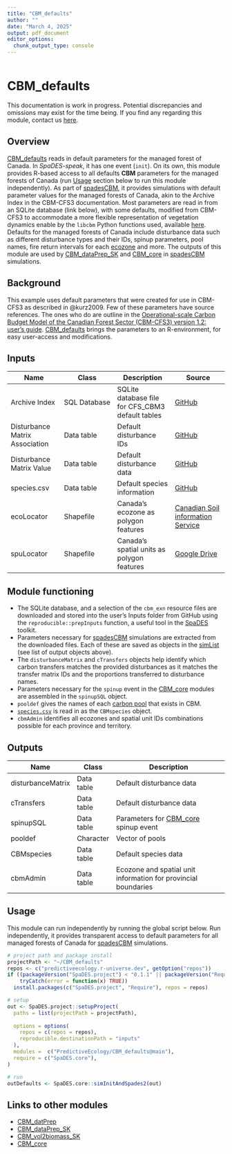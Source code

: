 ```yaml
---
title: "CBM_defaults"
author: ""
date: "March 4, 2025"
output: pdf_document
editor_options: 
  chunk_output_type: console
---
```

```r
```
# CBM_defaults

:::{.rmdimportant}
This documentation is work in progress. Potential discrepancies and omissions may exist for the time being. If you find any regarding this module, contact us [here]("https://github.com/PredictiveEcology/CBM_defaults/issues").
:::

## Overview

[CBM_defaults](https://github.com/PredictiveEcology/CBM_defaults.git) reads in default parameters for the managed forest of Canada. In *SpaDES-speak*, it has one event (`init`). On its own, this module provides R-based access to all defaults **CBM** parameters for the managed forests of Canada (run [Usage] section below to run this module independently). As part of [spadesCBM](https://github.com/PredictiveEcology/spadesCBM.git), it provides simulations with default parameter values for the managed forests of Canada, akin to the Archive Index in the CBM-CFS3 documentation. Most parameters are read in from an SQLite database (link below), with some defaults, modified from CBM-CFS3 to accommodate a more flexible representation of vegetation dynamics enable by the `libcbm` Python functions used, available [here](https://github.com/cat-cfs/libcbm_py/tree/main/libcbm/resources/cbm_exn). Defaults for the managed forests of Canada include disturbance data such as different disturbance types and their IDs, spinup parameters, pool names, fire return intervals for each [ecozone](https://predictiveecology.github.io/spadesCBM/lexicon.html) and more. The outputs of this module are used by [CBM_dataPrep_SK](https://github.com/PredictiveEcology/CBM_dataPrep_SK.git) and [CBM_core](https://github.com/PredictiveEcology/CBM_core.git) in [spadesCBM](https://github.com/PredictiveEcology/spadesCBM.git) simulations.

## Background

This example uses default parameters that were created for use in CBM-CFS3 as described in @kurz2009. Few of these parameters have source references. The ones who do are outline in the [Operational-scale Carbon Budget Model of the Canadian Forest Sector (CBM-CFS3) version 1.2: user’s guide](https://osdp-psdo.canada.ca/dp/en/search/metadata/NRCAN-CFS-1-7570539d-a457-43ef-9215-584ad612f409). [CBM_defaults](https://github.com/PredictiveEcology/CBM_defaults.git) brings the parameters to an R-environment, for easy user-access and modifications.

## Inputs

| Name | Class | Description | Source |
|------------------|------------------|-------------------|------------------|
| Archive Index | SQL Database | SQLite database file for CFS_CBM3 default tables | [GitHub](https://github.com/cat-cfs/libcbm_py/tree/main/libcbm/resources/cbm_defaults_db) |
| Disturbance Matrix Association | Data table | Default disturbance IDs | [GitHub](https://raw.githubusercontent.com/cat-cfs/libcbm_py/main/libcbm/resources/cbm_exn/disturbance_matrix_association.csv) |
| Disturbance Matrix Value | Data table | Default disturbance data | [GitHub](https://raw.githubusercontent.com/cat-cfs/libcbm_py/main/libcbm/resources/cbm_exn/disturbance_matrix_value.csv) |
| species.csv | Data table | Default species information | [GitHub](https://github.com/cat-cfs/libcbm_py/blob/main/libcbm/resources/cbm_exn/species.csv) |
| ecoLocator | Shapefile | Canada's ecozone as polygon features | [Canadian Soil information Service](http://sis.agr.gc.ca/cansis/nsdb/ecostrat/zone/ecozone_shp.zip) |
| spuLocator | Shapefile | Canada's spatial units as polygon features | [Google Drive](https://drive.google.com/file/d/1D3O0Uj-s_QEgMW7_X-NhVsEZdJ29FBed) |


## Module functioning

- The SQLite database, and a selection of the `cbm_exn` resource files are downloaded and stored into the user's Inputs folder from GitHub using the `reproducible::prepInputs` function, a useful tool in the [SpaDES](https://SpaDES.PredictiveEcology.org) toolkit.
- Parameters necessary for [spadesCBM](https://github.com/PredictiveEcology/spadesCBM.git) simulations are extracted from the downloaded files. Each of these are saved as objects in the [simList](https://predictiveecology.github.io/spadesCBM/lexicon.html) (see list of output objects above).
- The `disturbanceMatrix` and `cTransfers` objects help identify which carbon transfers matches the provided disturbances as it matches the transfer matrix IDs and the proportions transferred to disturbance names.
- Parameters necessary for the `spinup` event in the [CBM_core](https://github.com/PredictiveEcology/CBM_core.git) modules are assembled in the `spinupSQL` object.
- `pooldef` gives the names of each [carbon pool](https://predictiveecology.github.io/spadesCBM/index.html#pools) that exists in CBM.
- [`species.csv`](https://github.com/cat-cfs/libcbm_py/blob/main/libcbm/resources/cbm_exn/species.csv) is read in as the `CBMspecies` object. 
- `cbmAdmin` identifies all ecozones and spatial unit IDs combinations possible for each province and territory.

## Outputs

| Name              | Class      | Description                          |
|-------------------|------------|--------------------------------------|
| disturbanceMatrix | Data table | Default disturbance data             |
| cTransfers        | Data table | Default disturbance data             |
| spinupSQL         | Data table | Parameters for [CBM_core](https://github.com/PredictiveEcology/CBM_core.git) spinup event |
| pooldef           | Character  | Vector of pools                      |
| CBMspecies        | Data table | Default species data             |
| cbmAdmin          | Data table | Ecozone and spatial unit information for provincial boundaries |	


## Usage
This module can run independently by running the global script below. Run independently, it provides transparent access to default parameters for all managed forests of Canada for [spadesCBM](https://github.com/PredictiveEcology/spadesCBM.git) simulations. 

```r
# project path and package install
projectPath <- "~/CBM_defaults"
repos <- c("predictiveecology.r-universe.dev", getOption("repos"))
if ((packageVersion("SpaDES.project") < "0.1.1" || packageVersion("Require") < "1.0.1.9002") |>
    tryCatch(error = function(x) TRUE))
  install.packages(c("SpaDES.project", "Require"), repos = repos)

# setup
out <- SpaDES.project::setupProject(
  paths = list(projectPath = projectPath),
  
  options = options(
    repos = c(repos = repos),
    reproducible.destinationPath = "inputs"
  ),
  modules =  c("PredictiveEcology/CBM_defaults@main"),
  require = c("SpaDES.core"),
)

# run
outDefaults <- SpaDES.core::simInitAndSpades2(out)
```

## Links to other modules

- [CBM_datPrep](https://github.com/PredictiveEcology/CBM_dataPrep)
- [CBM_dataPrep_SK](https://github.com/PredictiveEcology/CBM_dataPrep_SK.git)
- [CBM_vol2biomass_SK](https://github.com/PredictiveEcology/CBM_vol2biomass_SK)
- [CBM_core](https://github.com/PredictiveEcology/CBM_core)
